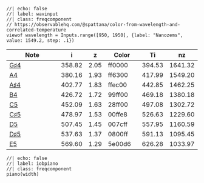 ```ojs
//| echo: false
//| label: wavinput
//| class: freqcomponent
// https://observablehq.com/@spattana/color-from-wavelength-and-correlated-temperature
viewof wavelength = Inputs.range([950, 1950], {label: "Nanozems", value: 1549.2, step: .1})
```

:::{#iobtable}
| **Note**  | **[i]{.tool data-bs-toggle="tooltip" data-bs-title="iobs"}**  | **[z]{.tool data-bs-toggle="tooltip" data-bs-title="zem"}**    | **Color**                  | **[Ti]{.tool data-bs-toggle="tooltip" data-bs-title="teraiobs"}**     | **[nz]{.tool data-bs-toggle="tooltip" data-bs-title="nanozems"}**      |
| ------------------------------------------------------ | ------ | ---- | ---------------------- | ------ | ------- |
| [G♯4](https://en.wikipedia.org/wiki/G♯_(musical_note)) | 358.82 | 2.05 | [ff0000]{.color0}      | 394.53 | 1641.32 |
| [A4](https://en.wikipedia.org/wiki/A_(musical_note))   | 380.16 | 1.93 | [ff6300]{.colorff6300} | 417.99 | 1549.20 |
| [A♯4](https://en.wikipedia.org/wiki/A♯_(musical_note)) | 402.77 | 1.83 | [ffec00]{.colorffec00} | 442.85 | 1462.25 |
| [B4](https://en.wikipedia.org/wiki/B_(musical_note))   | 426.72 | 1.72 | [99ff00]{.color99ff00} | 469.18 | 1380.18 |
| [C5](https://en.wikipedia.org/wiki/C_(musical_note))   | 452.09 | 1.63 | [28ff00]{.color28ff00} | 497.08 | 1302.72 |
| [C♯5](https://en.wikipedia.org/wiki/C♯_(musical_note)) | 478.97 | 1.53 | [00ffe8]{.color00ffe8} | 526.63 | 1229.60 |
| [D5](https://en.wikipedia.org/wiki/D_(musical_note))   | 507.45 | 1.45 | [007cff]{.color007cff} | 557.95 | 1160.59 |
| [D♯5](https://en.wikipedia.org/wiki/D♯_(musical_note)) | 537.63 | 1.37 | [0800ff]{.color0800ff} | 591.13 | 1095.45 |
| [E5](https://en.wikipedia.org/wiki/E_(musical_note))   | 569.60 | 1.29 | [5e00d6]{.color5e00d6} | 626.28 | 1033.97 |
:::

```ojs
//| echo: false
//| label: iobpiano
//| class: freqcomponent
piano(width)
```
